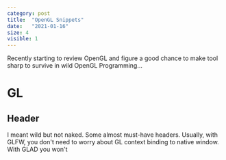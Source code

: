 ```yaml
---
category: post
title:  "OpenGL Snippets"
date:   "2021-01-16"
size: 4
visible: 1
---
```


 Recently starting to review OpenGL and figure a good chance to make tool sharp to survive in wild OpenGL Programming...

# GL

## Header
I meant wild but not naked. Some almost must-have headers. Usually, with GLFW, you don't need to worry about GL context binding to native window. With GLAD you won't 
